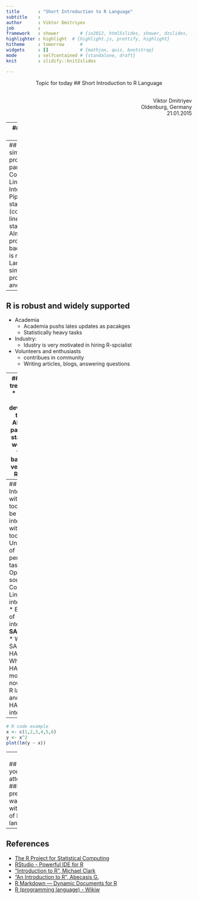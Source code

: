 ```yaml
---
title       : "Short Introduction to R Language"
subtitle    : 
author      : Viktor Dmitriyev
job         : 
framework   : shower        # {io2012, html5slides, shower, dzslides, ...}
highlighter : highlight  # {highlight.js, prettify, highlight}
hitheme     : tomorrow      # 
widgets     : []            # {mathjax, quiz, bootstrap}
mode        : selfcontained # {standalone, draft}
knit        : slidify::knit2slides

---
```

<center>
Topic for today
## Short Introduction to R Language
</center>
</br>
<div style="text-align:right;">
Viktor Dmitriyev </br>
Oldenburg, Germany </br>
21.01.2015
</div>

---
## What is R?

* Language for statistical computing tasks
* Free and open source software <b>environment</b>
* Different <b>"command-line interaction"</b> paradigm
* Widely supported
* Follws latest trends in industry and academia

---
## R is a simple programming paradigm
* Command-Line Interface
  * Pipe-based statistics (command-line statistisc)
* Almost no-programming background is required
* Language is similar to proprietery <b>S</b> and <b>S-plus</b>

---
## R is robust and widely supported
* Academia
  * Academia pushs lates updates as pacakges
  * Statistically heavy tasks
* Industry:
  * Idustry is very motivated in hiring R-spcialist
* Volunteers and enthusiasts 
  * contribues in community
  * Writing articles, blogs, answering questions

--- 
## Latest trends in R
* Up-to-date developers tools
* Ability to parallelize statistical workload
* Web based IDE version of RStudio


---
## Integration with other tools
* Can be easily integrated with other tools
* Unix-way of performing tasks
  * Open-source
  * Comman-Line based interaction
* Example of integration: <b>SAP HANA</b>
  * What is SAP HANA?
  * Where SAP HANA is moving now
  * How R language and SAP HANA integrates

---
```r
# R code example
x <- c(1,2,3,4,5,6)
y <- x^2
plot(lm(y ~ x))
```

---
</br>
## Thank you for your attention!
</br>
### This presentation was created with means of R language


---
## References

- [The R Project for Statistical Computing](http://www.r-project.org/)
- [RStudio - Powerful IDE for R](http://www.rstudio.com/)
- ["Introduction to R", Michael Clark](http://www3.nd.edu/~mclark19/learn/Introduction_to_R.pdf)
- ["An Introduction to R", Abecasis G.](http://www.sph.umich.edu/csg/abecasis/class/815.04.pdf)
- [R Markdown — Dynamic Documents for R](http://rmarkdown.rstudio.com/)
- [R (programming language) - Wikiw](http://en.wikipedia.org/wiki/R_%28programming_language%29)
